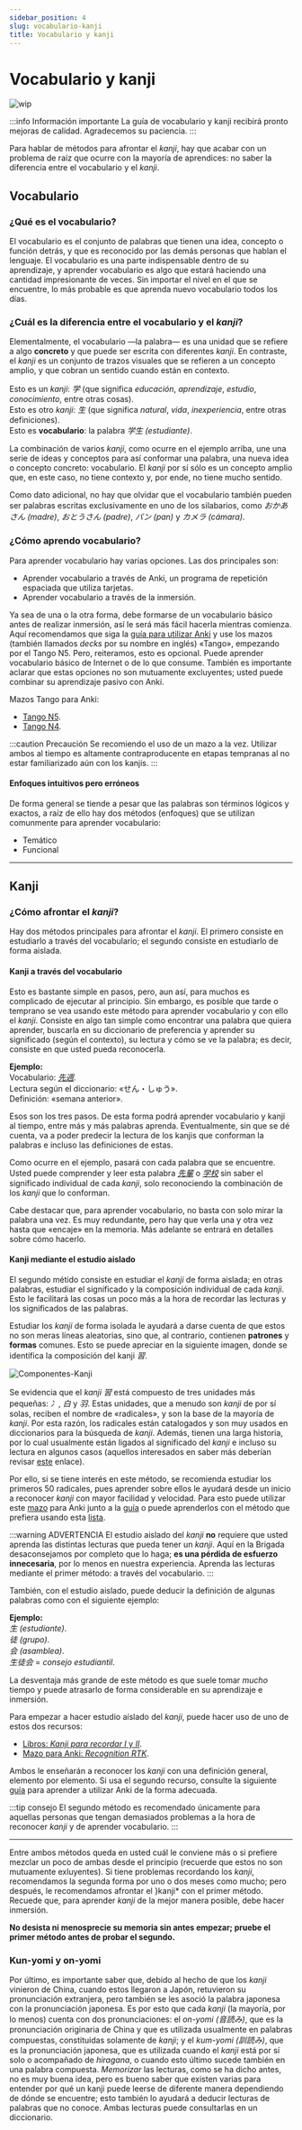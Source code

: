 ```yaml
---
sidebar_position: 4
slug: vocabulario-kanji
title: Vocabulario y kanji
---
```

# Vocabulario y kanji

![wip](../../assets/in-progress.gif)

:::info Información importante
La guía de vocabulario y kanji recibirá pronto mejoras de calidad. Agradecemos su paciencia.
:::

Para hablar de métodos para afrontar el *kanji*, hay que acabar con un problema de raíz que ocurre con la mayoría de aprendices: no saber la diferencia entre el vocabulario y el *kanji*.

## Vocabulario 

### ¿Qué es el vocabulario?

El vocabulario es el conjunto de palabras que tienen una idea, concepto o función detrás, y que es reconocido por las demás personas que hablan el lenguaje. El vocabulario es una parte indispensable dentro de su aprendizaje, y aprender vocabulario es algo que estará haciendo una cantidad impresionante de veces. Sin importar el nivel en el que se encuentre, lo más probable es que aprenda nuevo vocabulario todos los días. 

### ¿Cuál es la diferencia entre el vocabulario y el *kanji*?

Elementalmente, el vocabulario —la palabra— es una unidad que se refiere a algo **concreto** y que puede ser escrita con diferentes *kanji*. En contraste, el *kanji* es un conjunto de trazos visuales que se refieren a un concepto amplio, y que cobran un sentido cuando están en contexto.

Esto es un *kanji*: *学* (que significa *educación*, *aprendizaje*, *estudio*, *conocimiento*, entre otras cosas).<br/>
Esto es otro *kanji*: *生* (que significa *natural*, *vida*, *inexperiencia*, entre otras definiciones).<br/>
Esto es **vocabulario**: la palabra *学生* *(estudiante)*.

La combinación de varios *kanji*, como ocurre en el ejemplo arriba, une una serie de ideas y conceptos para así conformar una palabra, una nueva idea o concepto concreto: vocabulario. El *kanji* por sí sólo es un concepto amplio que, en este caso, no tiene contexto y, por ende, no tiene mucho sentido.

Como dato adicional, no hay que olvidar que el vocabulario también pueden ser palabras escritas exclusivamente en uno de los silabarios, como *おかあさん* *(madre)*, *おとうさん* *(padre)*, *パン* *(pan)* y *カメラ* *(cámara)*.

### ¿Cómo aprendo vocabulario?
Para aprender vocabulario hay varias opciones. Las dos principales son:

- Aprender vocabulario a través de Anki, un programa de repetición espaciada que utiliza tarjetas.
- Aprender vocabulario a través de la inmersión.

Ya sea de una o la otra forma, debe formarse de un vocabulario básico antes de realizar inmersión, así le será más fácil hacerla mientras comienza. Aquí recomendamos que siga la [guía para utilizar Anki](../../various-guide/Anki) y use los mazos (también llamados *decks* por su nombre en inglés) «Tango», empezando por el Tango N5. Pero, reiteramos, esto es opcional. Puede aprender vocabulario básico de Internet o de lo que consume. También es importante aclarar que estas opciones no son mutuamente excluyentes; usted puede combinar su aprendizaje pasivo con Anki.

Mazos Tango para Anki:
- [Tango N5](https://drive.google.com/file/d/1pMlJvSrKQOSaiN8sPLdNDvWP31EClxDO/view).
- [Tango N4](https://drive.google.com/file/d/1WX9AAKJgiTKN-SySPzuGG8T4nXVhWaSi/view).

:::caution Precaución
Se recomiendo el uso de un mazo a la vez. Utilizar ambos al tiempo es altamente contraproducente en etapas tempranas al no estar familiarizado aún con los kanjis.
:::

#### Enfoques intuitivos pero erróneos
De forma general se tiende a pesar que las palabras son términos lógicos y exactos, a raíz de ello hay dos métodos (enfoques) que se utilizan comunmente para aprender vocabulario:

- Temático
- Funcional


--- 

## Kanji

### ¿Cómo afrontar el *kanji*?

Hay dos métodos principales para afrontar el *kanji*. El primero consiste en estudiarlo a través del vocabulario; el segundo consiste en estudiarlo de forma aislada.

#### Kanji a través del vocabulario
Esto es bastante simple en pasos, pero, aun así, para muchos es complicado de ejecutar al principio. Sin embargo, es posible que tarde o temprano se vea usando este método para aprender vocabulario y con ello el *kanji*. Consiste en algo tan simple como encontrar una palabra que quiera aprender, buscarla en su diccionario de preferencia y aprender su significado (según el contexto), su lectura y cómo se ve la palabra; es decir, consiste en que usted pueda reconocerla. 

**Ejemplo:**<br/>
Vocabulario: <i>[先週](https://jisho.org/search/%E5%85%88%E9%80%B1)</i>.<br/>
Lectura según el diccionario: «せん・しゅう».<br/>
Definición: «semana anterior».<br/>

Esos son los tres pasos. De esta forma podrá aprender vocabulario y kanji al tiempo, entre más y más palabras aprenda. Eventualmente, sin que se dé cuenta, va a poder predecir la lectura de los kanjis que conforman la palabras e incluso las definiciones de estas.

Como ocurre en el ejemplo, pasará con cada palabra que se encuentre. Usted puede comprender y leer esta palabra *[先輩](https://jisho.org/search/%E5%85%88%E8%BC%A9)* o *[学校](https://jisho.org/search/%E5%AD%A6%E6%A0%A1)* sin saber el significado individual de cada *kanji*, solo reconociendo la combinación de los *kanji* que lo conforman. 

Cabe destacar que, para aprender vocabulario, no basta con solo mirar la palabra una vez. Es muy redundante, pero hay que verla una y otra vez hasta que «encaje» en la memoria. Más adelante se entrará en detalles sobre cómo hacerlo.

#### Kanji mediante el estudio aislado

El segundo métido consiste en estudiar el *kanji* de forma aislada; en otras palabras, estudiar el significado y la composición individual de cada *kanji*. Esto le facilitará las cosas un poco más a la hora de recordar las lecturas y los significados de las palabras. 

Estudiar los *kanji* de forma isolada le ayudará a darse cuenta de que estos no son meras líneas aleatorias, sino que, al contrario, contienen **patrones** y **formas** comunes. Esto se puede apreciar en la siguiente imagen, donde se identifica la composición del kanji *習*. 

![Componentes-Kanji](../../assets/main_guide/kanji_composition.png)

Se evidencia que el *kanji* *習* está compuesto de tres unidades más pequeñas: *冫*, *白* y *羽*. Estas unidades, que a menudo son *kanji* de por sí solas, reciben el nombre de «radicales», y son la base de la mayoría de *kanji*. Por esta razón, los radicales están catalogados y son muy usados en diccionarios para la búsqueda de *kanji*. Además, tienen una larga historia, por lo cual usualmente están ligados al significado del *kanji* e incluso su lectura en algunos casos (aquellos interesados en saber más deberían revisar [este](http://www.chinaknowledge.de/Literature/Script/hanzi-originofcharacters.html) enlace).

Por ello, si se tiene interés en este método, se recomienda estudiar los primeros 50 radicales, pues aprender sobre ellos le ayudará desde un inicio a reconocer *kanji* con mayor facilidad y velocidad. Para esto puede utilizar este [mazo](https://ankiweb.net/shared/info/1044119361) para Anki junto a la [guía](../../various-guide/Anki) o puede aprenderlos con el método que prefiera usando esta [lista](http://d20uo2axdbh83k.cloudfront.net/20140609/d9ae264c2ecaf15e7e3163265045b3d0.pdf).

:::warning ADVERTENCIA
El estudio aislado del *kanji* **no** requiere que usted aprenda las distintas lecturas que pueda tener un *kanji*. Aquí en la Brigada desaconsejamos por completo que lo haga; **es una pérdida de esfuerzo innecesaria**, por lo menos en nuestra experiencia. Aprenda las lecturas mediante el primer método: a través del vocabulario.
:::

También, con el estudio aislado, puede deducir la definición de algunas palabras como con el siguiente ejemplo:

**Ejemplo:** <br/> 
*生* *(estudiante)*.<br/>
*徒* *(grupo)*.<br/>
*会* *(asamblea)*.<br/>
*生徒会* = *consejo estudiantil*.


La desventaja más grande de este método es que suele tomar *mucho* tiempo y puede atrasarlo de forma considerable en su aprendizaje e inmersión. 

Para empezar a hacer estudio aíslado del *kanji*, puede hacer uso de uno de estos dos recursos:
- [Libros: _Kanji para recordar I_ y _II_](https://nihongo-files.blogspot.com/2018/09/kanji-para-recordar-i-y-ii-pdf-mega.html).
- [Mazo para Anki: _Recognition RTK_](http://www.mediafire.com/file/1svvsr7f9cnpwka/Recognition_RTK.apkg/file).

Ambos le enseñarán a reconocer los *kanji* con una definición general, elemento por elemento. Si usa el segundo recurso, consulte la siguiente [guía](../../various-guide/Anki) para aprender a utilizar Anki de la forma adecuada.

:::tip consejo
El segundo método es recomendado únicamente para aquellas personas que tengan demasiados problemas a la hora de reconocer *kanji* y de aprender vocabulario.
:::

--- 

Entre ambos métodos queda en usted cuál le conviene más o si prefiere mezclar un poco de ambas desde el principio (recuerde que estos no son mutuamente exluyentes). Si tiene problemas recordando los *kanji*, recomendamos la segunda forma por uno o dos meses como mucho; pero después, le recomendamos afrontar el }kanji* con el primer método. Recuede que, para aprender *kanji* de la mejor manera posible, debe hacer inmersión.

**No desista ni menosprecie su memoria sin antes empezar; pruebe el primer método antes de probar el segundo.**

### Kun-yomi y on-yomi
Por último, es importante saber que, debido al hecho de que los *kanji* vinieron de China, cuando estos llegaron a Japón, retuvieron su pronunciación extranjera, pero también se les asoció la palabra japonesa con la pronunciación japonesa. Es por esto que cada *kanji* (la mayoría, por lo menos) cuenta con dos pronunciaciones: el _on-yomi_ *(音読み)*, que es la pronunciación originaria de China y que es utilizada usualmente en palabras compuestas, constituidas solamente de *kanji*; y el _kum-yomi_ *(訓読み)*, que es la pronunciación japonesa, que es utilizada cuando el *kanji* está por sí solo o acompañado de *hiragana*, o cuando esto último sucede también en una palabra compuesta. _Memorizar_ las lecturas, como se ha dicho antes, no es muy buena idea, pero es bueno saber que existen varias para entender por qué un kanji puede leerse de diferente manera dependiendo de dónde se encuentre; esto también lo ayudará a deducir lecturas de palabras que no conoce. Ambas lecturas puede consultarlas en un diccionario.

